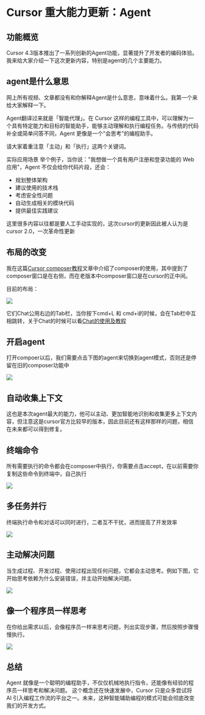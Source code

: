 # Cursor 重大能力更新：Agent 

## 功能概览

Cursor 4.3版本推出了一系列创新的Agent功能，显著提升了开发者的编码体验。我来给大家介绍一下这次更新内容，特别是agent的几个主要能力。

## agent是什么意思

网上所有视频、文章都没有和你解释Agent是什么意思，意味着什么。我第一个来给大家解释一下。

Agent翻译过来就是「智能代理」。在 Cursor 这样的编程工具中，可以理解为一个具有特定能力和目标的智能助手，能够主动理解和执行编程任务。与传统的代码补全或简单问答不同，Agent 更像是一个"会思考"的编程助手。

请大家着重注意「主动」和「执行」这两个关键词。

实际应用场景
举个例子，当你说："我想做一个具有用户注册和登录功能的 Web 应用"，Agent 不仅会给你代码片段，还会：

- 规划整体架构
- 建议使用的技术栈
- 考虑安全性问题
- 自动生成相关的模块代码
- 提供最佳实践建议

这里很多内容以往都是要人工手动实现的，这次cursor的更新因此被人认为是cursor 2.0，一次革命性更新

## 布局的改变

我在这篇[Cursor composer教程](https://www.lookai.top/cn/cursor/advance/cursor_composer)文章中介绍了composer的使用，其中提到了composer窗口是在右侧，而在老版本中composer窗口是在cursor的正中间。

目前的布局：

![](https://raw.githubusercontent.com/fongfiafia/img_bed/master/2024/12/07/1733563197061-08a44593-c9d7-4138-9e53-b792e33e4536.png)

它们Chat公用右边的Tab栏，当你按下cmd+L 和 cmd+i的时候，会在Tab栏中互相跳转，关于Chat的时候可以看[Chat的使用及教程](https://www.lookai.top/cn/cursor/advance/cursor_chat)

## 开启agent

打开compoer以后，我们需要点击下图的agent来切换到agent模式，否则还是停留在旧的composer功能中

![](https://raw.githubusercontent.com/fongfiafia/img_bed/master/2024/12/07/1733572363075-f2caa349-1376-4a07-9624-4b1f4e6bed52.png)


## 自动收集上下文

这也是本次agent最大的能力，他可以主动、更加智能地识别和收集更多上下文内容，但注意这是cursor官方比较早的版本，因此目前还有这样那样的问题，相信在未来都可以得到修复。

## 终端命令

所有需要执行的命令都会在composer中执行，你需要点击accept，在以前需要你复制这些命令到终端中，自己执行

![](https://raw.githubusercontent.com/fongfiafia/img_bed/master/2024/12/07/1733571612424-ef6a3e08-ffa3-4768-aebc-c9674cd37e69.png)

## 多任务并行

终端执行命令和对话可以同时进行，二者互不干扰，进而提高了开发效率

![](https://raw.githubusercontent.com/fongfiafia/img_bed/master/2024/12/07/1733571736913-3d62e846-b286-4f1d-8903-0bf649e3805b.png)

## 主动解决问题

当生成过程、开发过程、使用过程出现任何问题，它都会主动思考。例如下图，它开始思考依赖为什么安装错误，并主动开始解决问题。

![](https://raw.githubusercontent.com/fongfiafia/img_bed/master/2024/12/07/1733572179002-df9d727b-991d-4dda-9eb3-d714b6656ee6.png)


## 像一个程序员一样思考

在你给出需求以后，会像程序员一样来思考问题，列出实现步骤，然后按照步骤慢慢执行。

![](https://raw.githubusercontent.com/fongfiafia/img_bed/master/2024/12/07/1733572283252-86cb23d7-b558-4a79-bb7e-b9dde0d0e4e2.png)

## 总结

Agent 就像是一个聪明的编程助手，不仅仅机械地执行指令，还能像有经验的程序员一样思考和解决问题。
这个概念还在快速发展中，Cursor 只是众多尝试将 AI 引入编程工作流的平台之一。未来，这种智能辅助编程的模式可能会彻底改变我们的开发方式。







